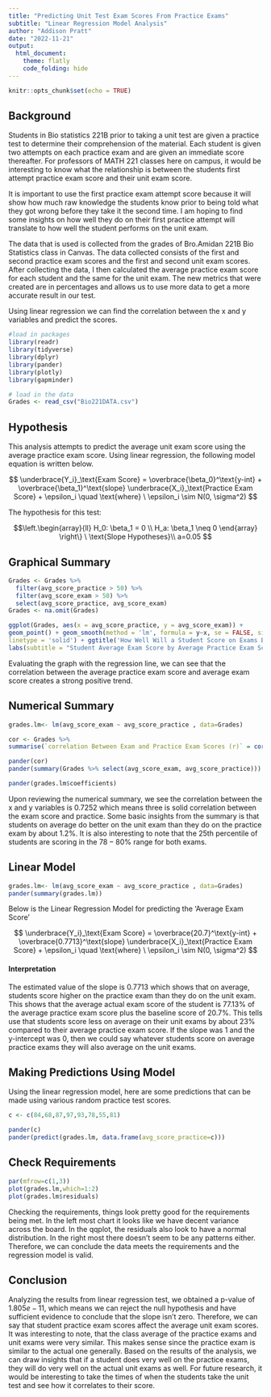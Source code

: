 ```yaml
---
title: "Predicting Unit Test Exam Scores From Practice Exams"
subtitle: "Linear Regression Model Analysis"
author: "Addison Pratt"
date: "2022-11-21"
output: 
  html_document:
    theme: flatly
    code_folding: hide
---
```



```r
knitr::opts_chunk$set(echo = TRUE)
```

## Background

Students in Bio statistics 221B prior to taking a unit test are given a practice test to determine their comprehension of the material. Each student is given two attempts on each practice exam and are given an immediate score thereafter. For professors of MATH 221 classes here on campus, it would be interesting to know what the relationship is between the students first attempt practice exam score and their unit exam score. 

It is important to use the first practice exam attempt score because it will show how much raw knowledge the students know prior to being told what they got wrong before they take it the second time. I am hoping to find some insights on how well they do on their first practice attempt will translate to how well the student performs on the unit exam. 

The data that is used is collected from the grades of Bro.Amidan 221B Bio Statistics class in Canvas. The data collected consists of the first and second practice exam scores and the first and second unit exam scores. After collecting the data, I then calculated the average practice exam score for each student and the same for the unit exam. The new metrics that were created are in percentages and allows us to use more data to get a more accurate result in our test.

Using linear regression we can find the correlation between the x and y variables and predict the scores.

```r
#load in packages
library(readr)
library(tidyverse)
library(dplyr)
library(pander)
library(plotly)
library(gapminder)

# load in the data
Grades <- read_csv("Bio221DATA.csv")
```

## Hypothesis

This analysis attempts to predict the average unit exam score using the average practice exam score. Using linear regression, the following model equation is written below.

$$
  \underbrace{Y_i}_\text{Exam Score} = \overbrace{\beta_0}^\text{y-int} + \overbrace{\beta_1}^\text{slope} \underbrace{X_i}_\text{Practice Exam Score} + \epsilon_i \quad \text{where} \ \epsilon_i \sim N(0, \sigma^2)
$$


The hypothesis for this test:

$$\left.\begin{array}{ll}
H_0: \beta_1 = 0 \\
H_a: \beta_1 \neq 0
\end{array}
\right\} \ \text{Slope Hypotheses}\\
a=0.05
$$



## Graphical Summary

```r
Grades <- Grades %>% 
  filter(avg_score_practice > 50) %>% 
  filter(avg_score_exam > 50) %>% 
  select(avg_score_practice, avg_score_exam)
Grades <- na.omit(Grades)

ggplot(Grades, aes(x = avg_score_practice, y = avg_score_exam)) +
geom_point() + geom_smooth(method = 'lm', formula = y~x, se = FALSE, size = 1, color = 'firebrick',
linetype = 'solid') + ggtitle('How Well Will a Student Score on Exams Based on Practice Ones?') +
labs(subtitle = "Student Average Exam Score by Average Practice Exam Scores", x = 'Average Practice Exam Score', y = 'Average Exam Score') + theme(plot.title=element_text(size=12), plot.subtitle = element_text(size= 10), axis.title = element_text(size=9))
```

Evaluating the graph with the regression line, we can see that the correlation between the average practice exam score and average exam score creates a strong positive trend.

## Numerical Summary

```r

grades.lm<- lm(avg_score_exam ~ avg_score_practice , data=Grades)

cor <- Grades %>% 
summarise(`correlation Between Exam and Practice Exam Scores (r)` = cor(avg_score_exam, avg_score_practice))

pander(cor)
pander(summary(Grades %>% select(avg_score_exam, avg_score_practice)))

pander(grades.lm$coefficients)
```

Upon reviewing the numerical summary, we see the correlation between the x and y variables is $0.7252$ which means three is solid correlation between the exam score and practice. Some basic insights from the summary is that students on average do better on the unit exam than they do on the practice exam by about $1.2\%$. It is also interesting to note that the 25th percentile of students are scoring in the $78 - 80\%$ range for both exams.

## Linear Model

```r

grades.lm<- lm(avg_score_exam ~ avg_score_practice , data=Grades)
pander(summary(grades.lm))
```


Below is the Linear Regression Model for predicting the 'Average Exam Score'

$$
  \underbrace{Y_i}_\text{Exam Score} = \overbrace{20.7}^\text{y-int} + \overbrace{0.7713}^\text{slope} \underbrace{X_i}_\text{Practice Exam Score} + \epsilon_i \quad \text{where} \ \epsilon_i \sim N(0, \sigma^2)
$$

#### Interpretation 

The estimated value of the slope is $0.7713$ which shows that on average, students score higher on the practice exam than they do on the unit exam. This shows that the average actual exam score of the student is $77.13\%$ of the average practice exam score plus the baseline score of $20.7\%$. This tells use that students score less on average on their unit exams by about 23% compared to their average practice exam score. If the slope was 1 and the y-intercept was 0, then we could say whatever students score on average practice exams they will also average on the unit exams.


## Making Predictions Using Model

Using the linear regression model, here are some predictions that can be made using various random practice test scores. 
 
```r
c <- c(84,68,87,97,93,78,55,81)

pander(c)
pander(predict(grades.lm, data.frame(avg_score_practice=c)))
```


## Check Requirements

```r
par(mfrow=c(1,3))
plot(grades.lm,which=1:2)
plot(grades.lm$residuals)
```

Checking the requirements, things look pretty good for the requirements being met. In the left most chart it looks like we have decent variance across the board. In the qqplot, the residuals also look to have a normal distribution. In the right most there doesn't seem to be any patterns either. Therefore, we can conclude the data meets the requirements and the regression model is valid.

## Conclusion

Analyzing the results from linear regression test, we obtained a p-value of $1.805e-11$, which means we can reject the null hypothesis and have sufficient evidence to conclude that the slope isn't zero. Therefore, we can say that student practice exam scores affect the average unit exam scores.
It was interesting to note, that the class average of the practice exams and unit exams were very similar. This makes sense since the practice exam is similar to the actual one generally. Based on the results of the analysis, we can draw insights that if a student does very well on the practice exams, they will do very well on the actual unit exams as well. For future research, it would be interesting to take the times of when the students take the unit test and see how it correlates to their score.